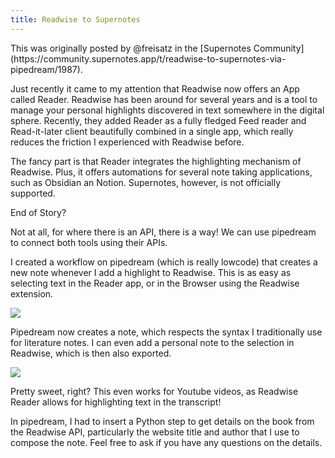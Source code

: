 ```yaml
---
title: Readwise to Supernotes
---
```


<Info>
  This was originally posted by @freisatz in the [Supernotes
  Community](https://community.supernotes.app/t/readwise-to-supernotes-via-pipedream/1987).
</Info>

Just recently it came to my attention that Readwise now offers an App called Reader. Readwise has been around for several years and is a tool to manage your personal highlights discovered in text somewhere in the digital sphere. Recently, they added Reader as a fully fledged Feed reader and Read-it-later client beautifully combined in a single app, which really reduces the friction I experienced with Readwise before.

The fancy part is that Reader integrates the highlighting mechanism of Readwise. Plus, it offers automations for several note taking applications, such as Obsidian an Notion. Supernotes, however, is not officially supported.

End of Story?

Not at all, for where there is an API, there is a way! We can use pipedream to connect both tools using their APIs.

I created a workflow on pipedream (which is really lowcode) that creates a new note whenever I add a highlight to Readwise. This is as easy as selecting text in the Reader app, or in the Browser using the Readwise extension.

![](https://community.supernotes.app/uploads/default/optimized/2X/a/af71de340a7ac91e2b10f21249b8ff7de84904e2_2_472x1000.jpeg)

Pipedream now creates a note, which respects the syntax I traditionally use for literature notes. I can even add a personal note to the selection in Readwise, which is then also exported.

![](https://community.supernotes.app/uploads/default/optimized/2X/0/0ff71b8ac24badb91f6075b32c6ab8e42cdaf75b_2_472x1000.jpeg)

Pretty sweet, right? This even works for Youtube videos, as Readwise Reader allows for highlighting text in the transcript!

In pipedream, I had to insert a Python step to get details on the book from the Readwise API, particularly the website title and author that I use to compose the note. Feel free to ask if you have any questions on the details.
